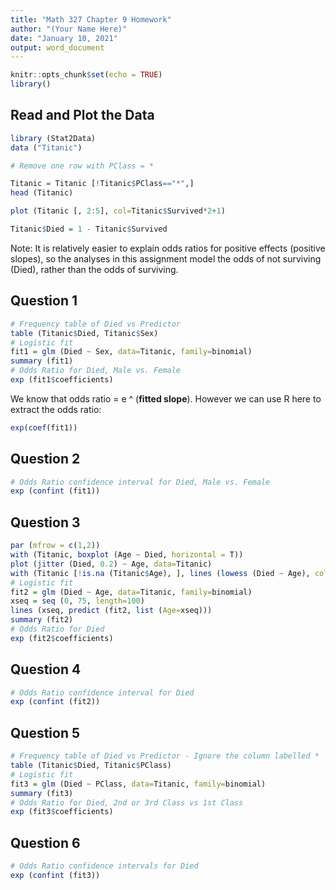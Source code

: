 ```yaml
---
title: "Math 327 Chapter 9 Homework"
author: "(Your Name Here)"
date: "January 10, 2021"
output: word_document
---
```


```r
knitr::opts_chunk$set(echo = TRUE)
library()
```

## Read and Plot the Data

```r
library (Stat2Data)
data ("Titanic")

# Remove one row with PClass = *

Titanic = Titanic [!Titanic$PClass=="*",]
head (Titanic)

plot (Titanic [, 2:5], col=Titanic$Survived*2+1)

Titanic$Died = 1 - Titanic$Survived
```

Note: It is relatively easier to explain odds ratios for positive effects (positive slopes), so the analyses in this assignment model the odds of not surviving (Died), rather than the odds of surviving.

## Question 1

```r
# Frequency table of Died vs Predictor
table (Titanic$Died, Titanic$Sex)
# Logistic fit
fit1 = glm (Died ~ Sex, data=Titanic, family=binomial)
summary (fit1)
# Odds Ratio for Died, Male vs. Female
exp (fit1$coefficients)
```
We know that odds ratio = e ^ (__fitted slope__).
However we can use R here to extract the odds ratio:
```r
exp(coef(fit1))
```


## Question 2

```r
# Odds Ratio confidence interval for Died, Male vs. Female
exp (confint (fit1))
```



## Question 3

```r
par (mfrow = c(1,2))
with (Titanic, boxplot (Age ~ Died, horizontal = T))
plot (jitter (Died, 0.2) ~ Age, data=Titanic)
with (Titanic [!is.na (Titanic$Age), ], lines (lowess (Died ~ Age), col='red', lty=2))
# Logistic fit
fit2 = glm (Died ~ Age, data=Titanic, family=binomial)
xseq = seq (0, 75, length=100)
lines (xseq, predict (fit2, list (Age=xseq)))
summary (fit2)
# Odds Ratio for Died
exp (fit2$coefficients)
```



## Question 4

```r
# Odds Ratio confidence interval for Died
exp (confint (fit2))
```



## Question 5

```r
# Frequency table of Died vs Predictor - Ignore the column labelled *
table (Titanic$Died, Titanic$PClass)
# Logistic fit
fit3 = glm (Died ~ PClass, data=Titanic, family=binomial)
summary (fit3)
# Odds Ratio for Died, 2nd or 3rd Class vs 1st Class
exp (fit3$coefficients)
```



## Question 6

```r
# Odds Ratio confidence intervals for Died
exp (confint (fit3))
```


